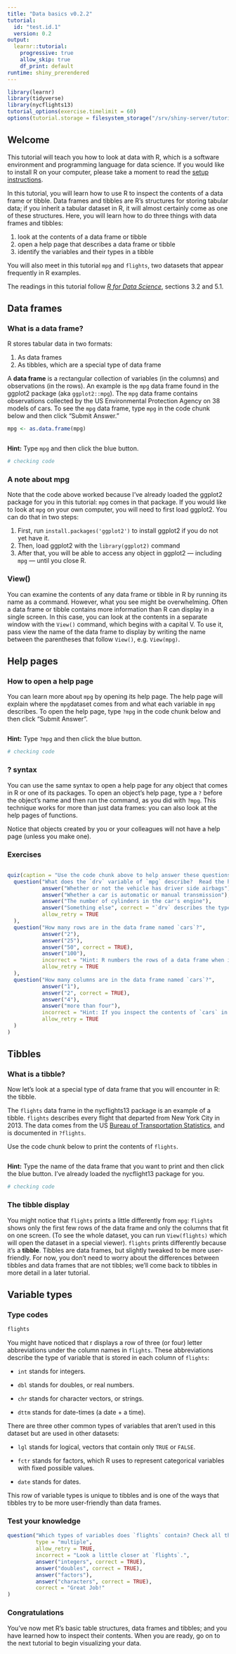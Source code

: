 ---
title: "Data basics v0.2.2"
tutorial: 
  id: "test.id.1"
  version: 0.2
output: 
  learnr::tutorial:
    progressive: true
    allow_skip: true
    df_print: default
runtime: shiny_prerendered
---

```{r setup, include=FALSE}
library(learnr)
library(tidyverse)
library(nycflights13)
tutorial_options(exercise.timelimit = 60)
options(tutorial.storage = filesystem_storage("/srv/shiny-server/tutorials/AAA_storage", compress = TRUE))
```

## Welcome

This tutorial will teach you how to look at data with R, which is a software environment and programming language for data science. If you would like to install R on your computer, please take a moment to read the [setup instructions]().

In this tutorial, you will learn how to use R to inspect the contents of a data frame or tibble. Data frames and tibbles are R's structures for storing tabular data; if you inherit a tabular dataset in R, it will almost certainly come as one of these structures. Here, you will learn how to do three things with data frames and tibbles:

1. look at the contents of a data frame or tibble
2. open a help page that describes a data frame or tibble
3. identify the variables and their types in a tibble 

You will also meet in this tutorial `mpg` and `flights`, two datasets that appear frequently in R examples. 

The readings in this tutorial follow [_R for Data Science_](http://r4ds.had.co.nz/), sections 3.2 and 5.1. 

## Data frames

### What is a data frame?

R stores tabular data in two formats:

1. As data frames
2. As tibbles, which are a special type of data frame

A __data frame__ is a rectangular collection of variables (in the columns) and observations (in the rows). An example is the `mpg` data frame found in the ggplot2 package (aka `ggplot2::mpg`). The `mpg` data frame contains observations collected by the US Environmental Protection Agency on 38 models of cars. To see the `mpg` data frame, type `mpg` in the code chunk below and then click "Submit Answer."

```{r mpg-setup}
mpg <- as.data.frame(mpg)
```

```{r mpg, exercise = TRUE}

```

<div id="mpg-hint">
**Hint:** Type `mpg` and then click the blue button.
</div>

```{r mpg-check, echo = FALSE}
# checking code
```

### A note about mpg

Note that the code above worked because I've already loaded the ggplot2 package for you in this tutorial: `mpg` comes in that package. If you would like to look at `mpg` on your own computer, you will need to first load ggplot2. You can do that in two steps:

1. First, run `install.packages('ggplot2')` to install ggplot2 if you do not yet have it.
2. Then, load ggplot2 with the `library(ggplot2)` command
3. After that, you will be able to access any object in ggplot2 — including `mpg` — until you close R. 

### View()

You can examine the contents of any data frame or tibble in R by running its name as a command. However, what you see might be overwhelming. Often a data frame or tibble contains more information than R can display in a single screen. In this case, you can look at the contents in a separate window with the `View()` command, which begins with a capital V. To use it, pass view the name of the data frame to display by writing the name between the parentheses that follow `View()`, e.g. `View(mpg)`.

## Help pages

### How to open a help page

You can learn more about `mpg` by opening its help page. The help page will explain where the `mpg`dataset comes from and what each variable in `mpg` describes. To open the help page, type `?mpg` in the code chunk below and then click "Submit Answer".

```{r help, exercise = TRUE}

```

<div id="help-hint">
**Hint:** Type `?mpg` and then click the blue button.
</div>

```{r help-check, echo = FALSE}
# checking code
```

### ? syntax

You can use the same syntax to open a help page for any object that comes in R or one of its packages. To open an object's help page, type a `?` before the object's name and then run the command, as you did with `?mpg`. This technique works for more than just data frames: you can also look at the help pages of functions. 

Notice that objects created by you or your colleagues will not have a help page (unless you make one).

### Exercises

```{r exercises1, exercise = TRUE}

```

```{r quiz1, echo = FALSE}
quiz(caption = "Use the code chunk above to help answer these questions.",
  question("What does the `drv` variable of `mpg` describe?  Read the help for `?mpg` to find out.",
           answer("Whether or not the vehicle has driver side airbags"), 
           answer("Whether a car is automatic or manual transmission"),
           answer("The number of cylinders in the car's engine"),
           answer("Something else", correct = "`drv` describes the type of drivetrain in a car: front wheel drive, rear wheel drive, or four wheel drive."), 
           allow_retry = TRUE
  ),
  question("How many rows are in the data frame named `cars`?",
           answer("2"), 
           answer("25"),
           answer("50", correct = TRUE),
           answer("100"),
           incorrect = "Hint: R numbers the rows of a data frame when it displays the contents of a data frame. As a result, you can spot the number of rows in `cars` by examining `cars` in the code block above.", 
           allow_retry = TRUE
  ),
  question("How many columns are in the data frame named `cars`?",
           answer("1"), 
           answer("2", correct = TRUE),
           answer("4"),
           answer("more than four"),
           incorrect = "Hint: If you inspect the contents of `cars` in the code block above, it should be pretty easy to count the number of columns.", 
           allow_retry = TRUE
  )
)
```

## Tibbles

### What is a tibble?

Now let's look at a special type of data frame that you will encounter in R: the tibble.

The `flights` data frame in the nycflights13 package is an example of a tibble. `flights` describes every flight that departed from New York City in 2013. The data comes from the US [Bureau of Transportation Statistics](http://www.transtats.bts.gov/DatabaseInfo.asp?DB_ID=120&Link=0), and is documented in `?flights`.

Use the code chunk below to print the contents of `flights`.

```{r flights, exercise = TRUE}

```

<div id="flights-hint">
**Hint:** Type the name of the data frame that you want to print and then click the blue button. I've already loaded the nycflight13 package for you.
</div>

```{r flights-check}
# checking code
```

### The tibble display

You might notice that `flights` prints a little differently from `mpg`: `flights` shows only the first few rows of the data frame and only the columns that fit on one screen. (To see the whole dataset, you can run `View(flights)` which will open the dataset in a special viewer). `flights` prints differently because it's a __tibble__. Tibbles are data frames, but slightly tweaked to be more user-friendly. For now, you don't need to worry about the differences between tibbles and data frames that are not tibbles; we'll come back to tibbles in more detail in a later tutorial.

## Variable types

### Type codes
 
```{r flights3, exercise = TRUE, exercise.eval = TRUE}
flights
``` 
 
You might have noticed that r displays a row of three (or four) letter abbreviations under the column names in `flights`. These abbreviations describe the type of variable that is stored in each column of `flights`:

* `int` stands for integers.

* `dbl` stands for doubles, or real numbers.

* `chr` stands for character vectors, or strings.

* `dttm` stands for date-times (a date + a time).

There are three other common types of variables that aren't used in this dataset but are used in other datasets:

* `lgl` stands for logical, vectors that contain only `TRUE` or `FALSE`.

* `fctr` stands for factors, which R uses to represent categorical variables
  with fixed possible values.

* `date` stands for dates.

This row of variable types is unique to tibbles and is one of the ways that tibbles try to be more user-friendly than data frames.

### Test your knowledge

```{r quiz2, echo=FALSE}
question("Which types of variables does `flights` contain? Check all that apply.",
         type = "multiple",
         allow_retry = TRUE,
         incorrect = "Look a little closer at `flights`.",
         answer("integers", correct = TRUE),
         answer("doubles", correct = TRUE),
         answer("factors"),
         answer("characters", correct = TRUE),
         correct = "Great Job!"
)
```

### Congratulations

You've now met R's basic table structures, data frames and tibbles; and you have learned how to inspect their contents. When you are ready, go on to the next tutorial to begin visualizing your data.

